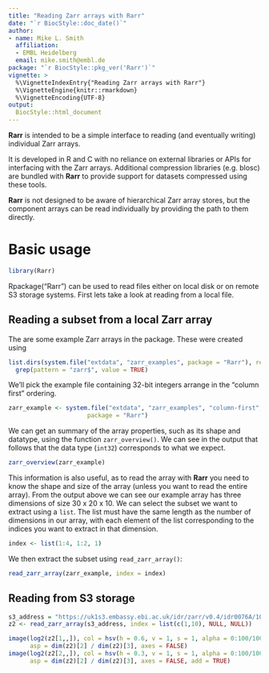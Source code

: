 ```yaml
---
title: "Reading Zarr arrays with Rarr"
date: "`r BiocStyle::doc_date()`"
author:
- name: Mike L. Smith
  affiliation:  
  - EMBL Heidelberg
  email: mike.smith@embl.de
package: "`r BiocStyle::pkg_ver('Rarr')`"
vignette: >
  %\VignetteIndexEntry{"Reading Zarr arrays with Rarr"}
  %\VignetteEngine{knitr::rmarkdown}
  %\VignetteEncoding{UTF-8}
output: 
  BiocStyle::html_document
---
```


**Rarr** is intended to be a simple interface to reading (and eventually writing) individual Zarr arrays.  

It is developed in R and C with no reliance on external libraries or APIs for interfacing with the Zarr arrays.
Additional compression libraries (e.g. blosc) are bundled with **Rarr** to provide support for datasets compressed
using these tools.

**Rarr** is not designed to be aware of hierarchical Zarr array stores, but the component arrays can be read individually
by providing the path to them directly.

# Basic usage

```r
library(Rarr)
```

Rpackage("Rarr") can be used to read files either on local disk or on remote S3 storage systems.  First lets take a look at reading from a local file.

## Reading a subset from a local Zarr array

The are some example Zarr arrays in the package.  These were created using 

```r
list.dirs(system.file("extdata", "zarr_examples", package = "Rarr"), recursive = TRUE) |> 
  grep(pattern = "zarr$", value = TRUE)
```

We'll pick the example file containing 32-bit integers arrange in the "column first" ordering.

```r
zarr_example <- system.file("extdata", "zarr_examples", "column-first", "int32.zarr",
                      package = "Rarr")
```

We can get an summary of the array properties, such as its shape and datatype, using the function `zarr_overview()`.  We can see in the output that follows that the data type (`int32`) corresponds to what we expect.

```r
zarr_overview(zarr_example)
```

This information is also useful, as to read the array with **Rarr** you need to know the shape and size of the array (unless you want to read the entire array).  From the output above we can see our example array has three dimensions of size 30 x 20 x 10.  We can select the subset we want to extract using a `list`.
The list must have the same length as the number of dimensions in our array, with each element of the list corresponding to the indices you want to extract in that dimension.

```r
index <- list(1:4, 1:2, 1)
```

We then extract the subset using `read_zarr_array()`:

```r
read_zarr_array(zarr_example, index = index)
```


## Reading from S3 storage


```r
s3_address = "https://uk1s3.embassy.ebi.ac.uk/idr/zarr/v0.4/idr0076A/10501752.zarr/0"
z2 <- read_zarr_array(s3_address, index = list(c(1,10), NULL, NULL))
```

```r
image(log2(z2[1,,]), col = hsv(h = 0.6, v = 1, s = 1, alpha = 0:100/100), 
      asp = dim(z2)[2] / dim(z2)[3], axes = FALSE)
image(log2(z2[2,,]), col = hsv(h = 0.3, v = 1, s = 1, alpha = 0:100/100), 
      asp = dim(z2)[2] / dim(z2)[3], axes = FALSE, add = TRUE)
```
